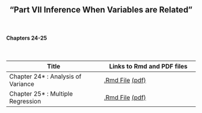 <h2>
<center>
"Part VII Inference When Variables are Related"
</center>
</h2>


</br>
<h4><right>Chapters 24-25</right></h4>
</br>

Title  | Links to Rmd and PDF files
------------- | -------------
Chapter 24* : Analysis of Variance | <a href='files/Chapter24.Rmd'>.Rmd File</a> <a href='files/Chapter24.pdf'>(pdf)</a>
Chapter 25* : Multiple Regression | <a href='files/Chapter25.Rmd'>.Rmd File</a> <a href='files/Chapter25.pdf'>(pdf)</a>
